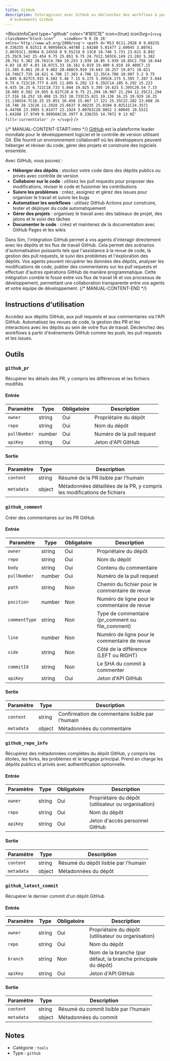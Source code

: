 ```yaml
---
title: GitHub
description: Interagissez avec GitHub ou déclenchez des workflows à partir
  d'événements GitHub
---
```



<BlockInfoCard 
  type="github"
  color="#181C1E"
  icon={true}
  iconSvg={`<svg className="block-icon"    viewBox='0 0 26 26' xmlns='http://www.w3.org/2000/svg'>
      <path
        d='M13 0C11.2928 0 9.60235 0.336255 8.02511 0.989566C6.44788 1.64288 5.01477 2.60045 3.80761 3.80761C1.36964 6.24558 0 9.55219 0 13C0 18.746 3.731 23.621 8.892 25.35C9.542 25.454 9.75 25.051 9.75 24.7V22.503C6.149 23.283 5.382 20.761 5.382 20.761C4.784 19.253 3.939 18.85 3.939 18.85C2.756 18.044 4.03 18.07 4.03 18.07C5.33 18.161 6.019 19.409 6.019 19.409C7.15 21.385 9.061 20.8 9.802 20.488C9.919 19.643 10.257 19.071 10.621 18.746C7.735 18.421 4.706 17.303 4.706 12.35C4.706 10.907 5.2 9.75 6.045 8.827C5.915 8.502 5.46 7.15 6.175 5.395C6.175 5.395 7.267 5.044 9.75 6.721C10.777 6.435 11.895 6.292 13 6.292C14.105 6.292 15.223 6.435 16.25 6.721C18.733 5.044 19.825 5.395 19.825 5.395C20.54 7.15 20.085 8.502 19.955 8.827C20.8 9.75 21.294 10.907 21.294 12.35C21.294 17.316 18.252 18.408 15.353 18.733C15.821 19.136 16.25 19.929 16.25 21.138V24.7C16.25 25.051 16.458 25.467 17.121 25.35C22.282 23.608 26 18.746 26 13C26 11.2928 25.6637 9.60235 25.0104 8.02511C24.3571 6.44788 23.3995 5.01477 22.1924 3.80761C20.9852 2.60045 19.5521 1.64288 17.9749 0.989566C16.3977 0.336255 14.7072 0 13 0Z'
        fill='currentColor'
      />
    </svg>`}
/>

{/* MANUAL-CONTENT-START:intro */}
[GitHub](https://github.com/) est la plateforme leader mondiale pour le développement logiciel et le contrôle de version utilisant Git. Elle fournit un environnement collaboratif où les développeurs peuvent héberger et réviser du code, gérer des projets et construire des logiciels ensemble.

Avec GitHub, vous pouvez :

- **Héberger des dépôts** : stockez votre code dans des dépôts publics ou privés avec contrôle de version
- **Collaborer sur le code** : utilisez les pull requests pour proposer des modifications, réviser le code et fusionner les contributions
- **Suivre les problèmes** : créez, assignez et gérez des issues pour organiser le travail et suivre les bugs
- **Automatiser les workflows** : utilisez GitHub Actions pour construire, tester et déployer du code automatiquement
- **Gérer des projets** : organisez le travail avec des tableaux de projet, des jalons et le suivi des tâches
- **Documenter le code** : créez et maintenez de la documentation avec GitHub Pages et les wikis

Dans Sim, l'intégration GitHub permet à vos agents d'interagir directement avec les dépôts et les flux de travail GitHub. Cela permet des scénarios d'automatisation puissants tels que l'assistance à la revue de code, la gestion des pull requests, le suivi des problèmes et l'exploration des dépôts. Vos agents peuvent récupérer les données des dépôts, analyser les modifications de code, publier des commentaires sur les pull requests et effectuer d'autres opérations GitHub de manière programmatique. Cette intégration comble le fossé entre vos flux de travail IA et vos processus de développement, permettant une collaboration transparente entre vos agents et votre équipe de développement.
{/* MANUAL-CONTENT-END */}

## Instructions d'utilisation

Accédez aux dépôts GitHub, aux pull requests et aux commentaires via l'API GitHub. Automatisez les revues de code, la gestion des PR et les interactions avec les dépôts au sein de votre flux de travail. Déclenchez des workflows à partir d'événements GitHub comme les push, les pull requests et les issues.

## Outils

### `github_pr`

Récupérer les détails des PR, y compris les différences et les fichiers modifiés

#### Entrée

| Paramètre | Type | Obligatoire | Description |
| --------- | ---- | -------- | ----------- |
| `owner` | string | Oui | Propriétaire du dépôt |
| `repo` | string | Oui | Nom du dépôt |
| `pullNumber` | number | Oui | Numéro de la pull request |
| `apiKey` | string | Oui | Jeton d'API GitHub |

#### Sortie

| Paramètre | Type | Description |
| --------- | ---- | ----------- |
| `content` | string | Résumé de la PR lisible par l'humain |
| `metadata` | object | Métadonnées détaillées de la PR, y compris les modifications de fichiers |

### `github_comment`

Créer des commentaires sur les PR GitHub

#### Entrée

| Paramètre | Type | Obligatoire | Description |
| --------- | ---- | -------- | ----------- |
| `owner` | string | Oui | Propriétaire du dépôt |
| `repo` | string | Oui | Nom du dépôt |
| `body` | string | Oui | Contenu du commentaire |
| `pullNumber` | number | Oui | Numéro de la pull request |
| `path` | string | Non | Chemin du fichier pour le commentaire de revue |
| `position` | number | Non | Numéro de ligne pour le commentaire de revue |
| `commentType` | string | Non | Type de commentaire \(pr_comment ou file_comment\) |
| `line` | number | Non | Numéro de ligne pour le commentaire de revue |
| `side` | string | Non | Côté de la différence \(LEFT ou RIGHT\) |
| `commitId` | string | Non | Le SHA du commit à commenter |
| `apiKey` | string | Oui | Jeton d'API GitHub |

#### Sortie

| Paramètre | Type | Description |
| --------- | ---- | ----------- |
| `content` | string | Confirmation de commentaire lisible par l'humain |
| `metadata` | object | Métadonnées du commentaire |

### `github_repo_info`

Récupérez des métadonnées complètes du dépôt GitHub, y compris les étoiles, les forks, les problèmes et le langage principal. Prend en charge les dépôts publics et privés avec authentification optionnelle.

#### Entrée

| Paramètre | Type | Obligatoire | Description |
| --------- | ---- | ----------- | ----------- |
| `owner` | string | Oui | Propriétaire du dépôt \(utilisateur ou organisation\) |
| `repo` | string | Oui | Nom du dépôt |
| `apiKey` | string | Oui | Jeton d'accès personnel GitHub |

#### Sortie

| Paramètre | Type | Description |
| --------- | ---- | ----------- |
| `content` | string | Résumé du dépôt lisible par l'humain |
| `metadata` | object | Métadonnées du dépôt |

### `github_latest_commit`

Récupérer le dernier commit d'un dépôt GitHub

#### Entrée

| Paramètre | Type | Obligatoire | Description |
| --------- | ---- | ----------- | ----------- |
| `owner` | string | Oui | Propriétaire du dépôt \(utilisateur ou organisation\) |
| `repo` | string | Oui | Nom du dépôt |
| `branch` | string | Non | Nom de la branche \(par défaut, la branche principale du dépôt\) |
| `apiKey` | string | Oui | Jeton d'API GitHub |

#### Sortie

| Paramètre | Type | Description |
| --------- | ---- | ----------- |
| `content` | string | Résumé du commit lisible par l'humain |
| `metadata` | object | Métadonnées du commit |

## Notes

- Catégorie : `tools`
- Type : `github`
